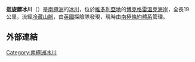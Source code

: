 {{Coord|74|33|S|163|54|E|source:GNIS|display=title}}

'''迴旋鏢冰川'''（{{lang-en|Boomerang Glacier}}）是[[南極洲|南極洲]]的[[冰川|冰川]]，位於[[維多利亞地|維多利亞地]]的[[博克格雷溫克海岸|博克格雷溫克海岸]]，全長19公里，流經[[冷藏山脈|冷藏山脈]]，由[[英國|英國]]探險隊發現，現時由[[南極條約體系|南極條約體系]]管理。

==外部連結==
{{cite gnis | type = antarid | id = 1651| name = Boomerang Glacier | accessdate = 2011-08-01}}

{{DEFAULTSORT:Boomerang Glacier}}
[[Category:南極洲冰川|Category:南極洲冰川]]


{{BorchgrevinkCoast-geo-stub}}